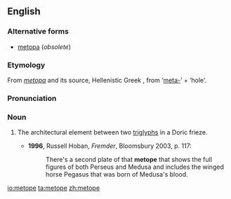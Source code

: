==English==

===Alternative forms===
* [[metopa]] (''obsolete'')

===Etymology===
From {{L.}} ''[[metopa]]'' and its source, Hellenistic Greek '''{{polytonic|[[μετόπη]]}}''', from {{AGr.}} '''{{polytonic|[[μετά]]}}''' ‘[[meta-]]’ + '''{{polytonic|[[ὀπή]]}}''' ‘hole’.

===Pronunciation===
{{IPA|/ˈmɛtəʊp/, /ˈmɛtəpi/}}

===Noun===
{{en-noun}}

# {{architecture}} The architectural element between two [[triglyphs]] in a Doric frieze.
#* '''1996''', Russell Hoban, ''Fremder'', Bloomsbury 2003, p. 117:
#*: There's a second plate of that '''metope''' that shows the full figures of both Perseus and Medusa and includes the winged horse Pegasus that was born of Medusa's blood.

[[io:metope]]
[[ta:metope]]
[[zh:metope]]